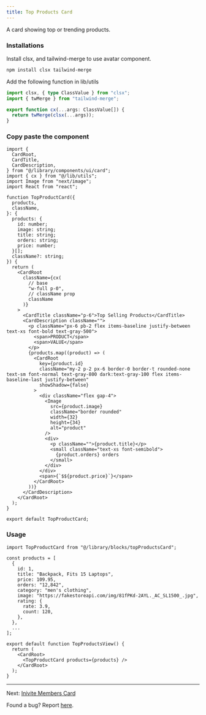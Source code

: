 ```yaml
---
title: Top Products Card
---
```


A card showing top or trending products.

<TopProductsView />

### Installations

Install clsx, and tailwind-merge to use avatar component.

```bash
npm install clsx tailwind-merge
```

Add the following function in lib/utils

```ts
import clsx, { type ClassValue } from "clsx";
import { twMerge } from "tailwind-merge";

export function cx(...args: ClassValue[]) {
  return twMerge(clsx(...args));
}
```

### Copy paste the component

```tsx
import {
  CardRoot,
  CardTitle,
  CardDescription,
} from "@/library/components/ui/card";
import { cx } from "@/lib/utils";
import Image from "next/image";
import React from "react";

function TopProductCard({
  products,
  className,
}: {
  products: {
    id: number;
    image: string;
    title: string;
    orders: string;
    price: number;
  }[];
  className?: string;
}) {
  return (
    <CardRoot
      className={cx(
        // base
        "w-full p-0",
        // className prop
        className
      )}
    >
      <CardTitle className="p-6">Top Selling Products</CardTitle>
      <CardDescription className="">
        <p className="px-6 pb-2 flex items-baseline justify-between text-xs font-bold text-gray-500">
          <span>PRODUCT</span>
          <span>VALUE</span>
        </p>
        {products.map((product) => (
          <CardRoot
            key={product.id}
            className="my-2 p-2 px-6 border-0 border-t rounded-none text-sm font-normal text-gray-800 dark:text-gray-100 flex items-baseline-last justify-between"
            showShadow={false}
          >
            <div className="flex gap-4">
              <Image
                src={product.image}
                className="border rounded"
                width={32}
                height={34}
                alt="product"
              />
              <div>
                <p className="">{product.title}</p>
                <small className="text-xs font-semibold">
                  {product.orders} orders
                </small>
              </div>
            </div>
            <span>{`$${product.price}`}</span>
          </CardRoot>
        ))}
      </CardDescription>
    </CardRoot>
  );
}

export default TopProductCard;
```

### Usage

```tsx
import TopProductCard from "@/library/blocks/topProductsCard";

const products = [
  {
    id: 1,
    title: "Backpack, Fits 15 Laptops",
    price: 109.95,
    orders: "12,842",
    category: "men's clothing",
    image: "https://fakestoreapi.com/img/81fPKd-2AYL._AC_SL1500_.jpg",
    rating: {
      rate: 3.9,
      count: 120,
    },
  },
  ...
];

export default function TopProductsView() {
  return (
    <CardRoot>
      <TopProductCard products={products} />
    </CardRoot>
  );
}
```

---

Next: [Inivite Members Card](/documentation/invite-card)

Found a bug? Report [here](https://github.com/swastikyadav/catalystui).
